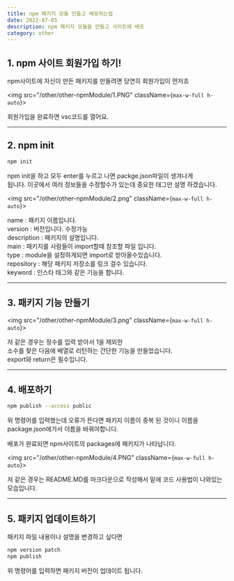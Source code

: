 ---
title: npm 패키지 모듈 만들고 배포하는법
date: 2022-07-05
description: npm 패키지 모듈을 만들고 사이트에 배포
category: other
---

<h2 className={`dark:text-white`}>1. npm 사이트 회원가입 하기!</h2>

npm사이트에 자신이 만든 패키지를 만들려면 당연히 회원가입이 먼저죠

<img src="/other/other-npmModule/1.PNG" className={`max-w-full h-auto`}></img>

회원가입을 완료하면 vsc코드를 열어요.

---

<h2 className={`dark:text-white`}>2. npm init</h2>

```bash
npm init
```

npm init을 하고 모두 enter를 누르고 나면 packge.json파일이 생겨나게  
됩니다. 이곳에서 여러 정보들을 수정할수가 있는데 중요한 태그만 설명 하겠습니다.

<img src="/other/other-npmModule/2.png" className={`max-w-full h-auto`}></img>

name : 패키지 이름입니다.  
version : 버전입니다. 수정가능  
description : 패키지의 설명입니다.  
main : 패키지를 사람들이 import할때 참조할 파일 입니다.  
type : module을 설정하게되면 import로 받아올수있습니다.  
repository : 해당 패키지 저장소를 링크 걸수 있습니다.  
keyword : 인스타 태그와 같은 기능을 합니다.

---

<h2 className={`dark:text-white`}>3. 패키지 기능 만들기</h2>

<img src="/other/other-npmModule/3.png" className={`max-w-full h-auto`}></img>

저 같은 경우는 정수를 입력 받아서 1을 제외한  
소수를 찾은 다음에 배열로 리턴하는 간단한 기능을 만들었습니다.  
export와 return은 필수입니다.

---

<h2 className={`dark:text-white`}>4. 배포하기</h2>

```bash
npm publish --access public
```

위 명령어를 입력했는데 오류가 뜬다면 패키지 이름이 중복
된 것이니 이름을 package.json에가서 이름을 바꿔야합니다.

배포가 완료되면 npm사이트의 packages에 패키지가 나타납니다.

<img src="/other/other-npmModule/4.PNG" className={`max-w-full h-auto`}></img>

저 같은 경우는 README.MD를 마크다운으로 작성해서 밑에
코드 사용법이 나와있는 모습입니다.

---

<h2 className={`dark:text-white`}>5. 패키지 업데이트하기</h2>

패키지 파일 내용이나 설명을 변경하고 싶다면

```bash
npm version patch
npm publish
```

위 명령어를 입력하면 패키지 버전이 업데이트 됩니다.
